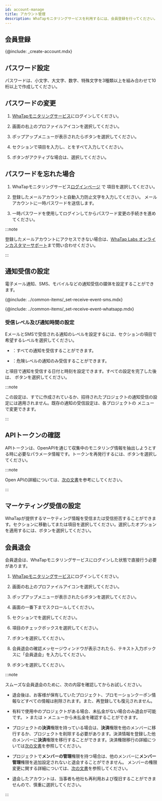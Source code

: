 ```yaml
---
id: account-manage
title: アカウント管理
description: WhaTapモニタリングサービスを利用するには、会員登録を行ってください。
---
```


## 会員登録

{@include: _create-account.mdx} 

## パスワード設定

パスワードは、小文字、大文字、数字、特殊文字を3種類以上を組み合わせて10桁以上で作成してください。

## パスワードの変更

1. [WhaTapモニタリングサービス](https://service.whatap.io)にログインしてください。

2. 画面の右上のプロファイルアイコンを選択してください。

3. ポップアップメニューが表示されたら<Cmdname sid="MNU07360" className="uitext" />ボタンを選択してください。 

4. <Cmdname sid="account_user_password" className="uitext" />セクションで<Cmdname sid="account_current_password" className="uitext" />項目を入力し、<Cmdname sid="account_new_password" className="uitext" />と<Cmdname sid="account_confirm_new_password" className="uitext" />をすべて入力してください。

5. <Cmdname sid="account_edit_password" className="uitext" />ボタンがアクティブな場合は、選択してください。

## パスワードを忘れた場合

1. WhaTapモニタリングサービス[ログインページ](https://service.whatap.io/account/login) で<Cmdname sid="forgot_password" className="uitext" /> 項目を選択してください。 

2. 登録したメールアカウントと自動入力防止文字を入力してください。 メールアカウントに一時パスワードを送信します。 

3. 一時パスワードを使用してログインしてからパスワード変更の手続きを進めてください。

:::note

登録したメールアカウントにアクセスできない場合は、[WhaTap Labs オンラインカスタマーサポート](mailto:support@whatap.io)まで問い合わせください。

:::

## 通知受信の設定

電子メール通知、SMS、モバイルなどの通知受信の媒体を設定することができます。 

<!-- SMS 알림 수신 추가하기 -->

{@include: ../common-items/_set-receive-event-sms.mdx} 

<!-- WhatsApp 알림 수신-->

{@include: ../common-items/_set-receive-event-whatsapp.mdx} 

### 受信レベル及び通知時間の設定

<ImgLang img='account-set-notification.png' desc='アラート受信設定' />

EメールとSMSで受信される通知のレベルを設定するには、<Cmdname sid="notification_setting" className="uitext" />セクションの<Cmdname sid="level" className="uitext" />項目で希望するレベルを選択してください。

- <Cmdname sid="all" className="uitext" />：すべての通知を受信することができます。

- <Cmdname sid="fatal" className="uitext" />：危険レベルの通知のみ受信することができます。

<Cmdname sid="date" className="uitext" />と<Cmdname sid="time" className="uitext" />項目で通知を受信する日付と時刻を設定できます。すべての設定を完了した後は、<Cmdname sid="save" className="uitext" /> ボタンを選択してください。

:::note

この設定は、すでに作成されているか、招待されたプロジェクトの通知受信の設定には適用されません。既存の通知の受信設定は、各プロジェクトの<Cmdname sid="event_receive_configuration" className="uitext" /> メニューで変更できます。

:::

## APIトークンの確認

APIトークンは、OpenAPIを通じて収集中のモニタリング情報を抽出しようとする時に必要なパラメータ情報です。トークンを再発行するには、<Cmdname sid="reissue_token" className="uitext" />ボタンを選択してください。

:::note

Open APIの詳細については、[次の文書](openapi)を参考にしてください。

:::

## マーケティング受信の設定

WhaTapが提供するマーケティング情報を受信または受信拒否することができます。<Cmdname sid="TTL06539" className="uitext" />セクションに移動して<Cmdname sid="ITM06537" className="uitext" />または<Cmdname sid="ITM06538" className="uitext" />項目を選択してください。選択したオプションを適用するには、<Cmdname sid="save" className="uitext" />ボタンを選択してください。

## 会員退会

会員退会は、WhaTapモニタリングサービスにログインした状態で直接行う必要があります。

1. [WhaTapモニタリングサービス](https://service.whatap.io)にログインしてください。

2. 画面の右上のプロファイルアイコンを選択してください。

3. ポップアップメニューが表示されたら<Cmdname sid="MNU07360" className="uitext" />ボタンを選択してください。

4. 画面の一番下までスクロールしてください。

5. <Cmdname sid="account_withdrawal" className="uitext" />セクションで<Cmdname sid="account_withdrawal_reason" className="uitext" />を選択してください。

6. <Cmdname sid="NTC6140" className="uitext" />項目のチェックボックスを選択してください。

7. <Cmdname sid="account_withdrawal" className="uitext" />ボタンを選択してください。

8. 会員退会の確認メッセージウィンドウが表示されたら、テキスト入力ボックスに「会員退会」を入力してください。

9. <Cmdname sid="ok" className="uitext" />ボタンを選択してください。

:::note

スムーズな会員退会のために、次の内容を確認してからお試しください。

- 退会後は、お客様が保有していたプロジェクト、プロモーションクーポン情報などすべての情報は削除されます。また、再登録しても復元されません。

- 有料で使用中のプロジェクトがある場合、未払金がない場合のみ退会が可能です。<Cmdname sid="my_usage" className="uitext" /> > <Cmdname sid="paymentHistory" className="uitext" />または<Cmdname sid="my_usage" className="uitext" /> > <Cmdname sid="billingPreview" className="uitext" />メニューから未払金を確認することができます。

- プロジェクトの**決済**権限を持っている場合は、**決済**権限を他のメンバーに移行するか、プロジェクトを削除する必要があります。決済情報を登録した他のメンバーに**決済**権限を移行することができます。決済権限移行の詳細については[次の文書](../about-billing)を参照してください。

- プロジェクトで**メンバーの管理**権限を持つ場合は、他のメンバーに**メンバー管理**権限を追加設定されないと退会することができません。 メンバーの権限変更に関する詳細については、[次の文書](../project/project-structure#modify-auth)を参照してください。

- 退会したアカウントは、当事者も他社も再利用および復旧することができませんので、慎重に選択してください。

:::
